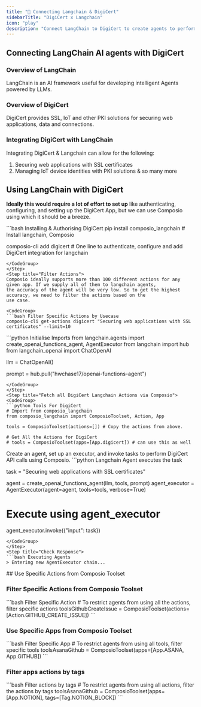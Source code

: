 ```yaml
---
title: "🚀 Connecting Langchain & DigiCert"
sidebarTitle: "DigiCert x Langchain"
icon: "play"
description: "Connect LangChain to DigiCert to create agents to perform tasks using natural language"
---
```


## Connecting LangChain AI agents with DigiCert

### Overview of LangChain

LangChain is an AI framework useful for developing intelligent Agents powered by LLMs.

### Overview of DigiCert

DigiCert provides SSL, IoT and other PKI solutions for securing web applications, data and connections.

### Integrating DigiCert with LangChain

Integrating DigiCert & Langchain can allow for the following:

1. Securing web applications with SSL certificates
2. Managing IoT device identities with PKI solutions
& so many more

## Using LangChain with DigiCert

<Steps>
<Step title="Setting Up the Environment">

**Ideally this would require a lot of effort to set up** like authenticating, configuring, and setting up the DigiCert App, but we can use Composio using which it should be a breeze.

<CodeGroup>
```bash Installing & Authorising DigiCert
pip install composio_langchain # Install langchain, Composio 

composio-cli add digicert # One line to authenticate, configure and add DigiCert integration for langchain
```
</CodeGroup>
</Step>
<Step title="Filter Actions">
Composio ideally supports more than 100 different actions for any given app. If we supply all of them to langchain agents, 
the accuracy of the agent will be very low. So to get the highest accuracy, we need to filter the actions based on the 
use case.

<CodeGroup>
```bash Filter Specific Actions by Usecase
composio-cli get-actions digicert "Securing web applications with SSL certificates" --limit=10
```
</CodeGroup>

</Step>
<Step title="Import Base Packages">

<CodeGroup>
```python Initialise Imports
from langchain.agents import create_openai_functions_agent, AgentExecutor
from langchain import hub
from langchain_openai import ChatOpenAI


llm = ChatOpenAI()

prompt = hub.pull("hwchase17/openai-functions-agent")
```
</CodeGroup>
</Step>
<Step title="Fetch all DigiCert Langchain Actions via Composio">
<CodeGroup>
```python Tools For DigiCert
# Import from composio_langchain
from composio_langchain import ComposioToolset, Action, App

tools = ComposioToolset(actions=[]) # Copy the actions from above. 

# Get All the Actions for DigiCert
# tools = ComposioToolset(apps=[App.digicert]) # can use this as well
```
</CodeGroup>
</Step>
<Step title="Execute the Agent">
Create an agent, set up an executor, and invoke tasks to perform DigiCert API calls using Composio. 
<CodeGroup>
```python Langchain Agent executes the task

task = "Securing web applications with SSL certificates"

agent = create_openai_functions_agent(llm, tools, prompt)
agent_executor = AgentExecutor(agent=agent, tools=tools, verbose=True)

# Execute using agent_executor
agent_executor.invoke({"input": task})
```
</CodeGroup>
</Step>
<Step title="Check Response">
```bash Executing Agents
> Entering new AgentExecutor chain...
```
</Step>
</Steps>
## Use Specific Actions from Composio Toolset

### Filter Specific Actions from Composio Toolset

<CodeGroup>
```bash Filter Specific Action
# To restrict agents from using all the actions, filter specific actions
toolsGithubCreateIssue = ComposioToolset(actions=[Action.GITHUB_CREATE_ISSUE])
```
</CodeGroup>

### Use Specific Apps from Composio Toolset
<CodeGroup>
```bash Filter Specific App
# To restrict agents from using all tools, filter specific tools
toolsAsanaGithub = ComposioToolset(apps=[App.ASANA, App.GITHUB])
```
</CodeGroup>

### Filter apps actions by tags 
<CodeGroup>
```bash Filter actions by tags
# To restrict agents from using all actions, filter the actions by tags
toolsAsanaGithub = ComposioToolset(apps=[App.NOTION], tags=[Tag.NOTION_BLOCK])
```
</CodeGroup>

